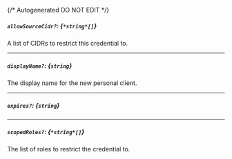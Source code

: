 {/* Autogenerated DO NOT EDIT  */}
##### `allowSourceCidr?`: *{`*string*[]`}*
A list of CIDRs to restrict this credential to.

---
##### `displayName?`: *{`string`}*
The display name for the new personal client.

---
##### `expires?`: *{`string`}*

---
##### `scopedRoles?`: *{`*string*[]`}*
The list of roles to restrict the credential to.


